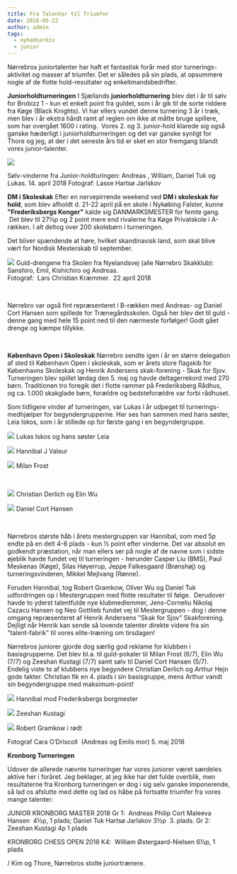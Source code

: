 ```yaml
---
title: Fra Talenter til Triumfer
date: 2018-05-22
author: admin
tags:
  - nyhedsarkiv
  - junior
---
```


Nørrebros juniortalenter har haft et fantastisk forår med stor turnerings-aktivitet og masser af triumfer. Det er således på sin plads, at opsummere nogle af de flotte hold-resultater og enkeltmandsbedrifter.

**Juniorholdturneringen** I Sjællands **juniorholdturnering** blev det i år til sølv for Brobizz 1 - kun et enkelt point fra guldet, som i år gik til de sorte riddere fra Køge (Black Knights). Vi har ellers vundet denne turnering 3 år i træk, men blev i år ekstra hårdt ramt af reglen om ikke at måtte bruge spillere, som har overgået 1600 i rating.  Vores 2. og 3. junior-hold klarede sig også ganske hæderligt i juniorholdturneringen og det var ganske synligt for Thore og jeg, at der i det seneste års tid er sket en stor fremgang blandt vores junior-talenter.

![](/images/Sølv-i-junior-holdturneringen.jpg)

Sølv-vinderne fra Junior-holdturingen: Andreas , William, Daniel Tuk og Lukas. 14. april 2018 Fotograf: Lasse Hartsø Jarlskov 

**DM i Skoleskak** Efter en nervepirrende weekend ved **DM i skoleskak for hold**, som blev afholdt d. 21-22 april på en skole i Nykøbing Falster, kunne **"Frederiksbergs Konger"** kalde sig DANMARKSMESTER for femte gang.  Det blev til 27½p og 2 point mere end rivalerne fra Køge Privatskole i A-rækken. I alt deltog over 200 skolebørn i turneringen.

Det bliver spændende at høre, hvilket skandinavisk land, som skal blive vært for Nordisk Mesterskab til september.

![](/images/FrederiksbergKonger.jpg) Guld-drengene fra Skolen fra Nyelandsvej (alle Nørrebro Skakklub): Sanshiro, Emil, Kishichiro og Andreas.  
Fotograf:  Lars Christian Kræmmer.  22 april 2018

 

Nørrebro var også fint repræsenteret i B-rækken med Andreas- og Daniel Cort Hansen som spillede for Trænegårdsskolen. Også her blev det til guld - denne gang med hele 15 point ned til den nærmeste forfølger! Godt gået drenge og kæmpe tillykke.

 

**København Open i Skoleskak** Nørrebro sendte igen i år en større delegation af sted til København Open i skoleskak, som er årets store flagskib for Københavns Skoleskak og Henrik Andersens skak-forening - Skak for Sjov. Turneringen blev spillet lørdag den 5. maj og havde deltagerrekord med 270 børn. Traditionen tro foregik det i flotte rammer på Frederiksberg Rådhus, og ca. 1.000 skakglade børn, forældre og bedsteforældre var forbi rådhuset.

Som tidligere vinder af turneringen, var Lukas i år udpeget til turnerings-medhjælper for begyndergrupperne. Her ses han sammen med hans søster, Leia Iskos, som i år stillede op for første gang i en begyndergruppe.

![](/images/LukasogsøsterTurneringsKoordinator-200x300.jpeg) Lukas Iskos og hans søster Leia

![](/images/Hannibal5plads-200x300.jpeg) Hannibal J Valeur

![](/images/Milan1plads-200x300.jpeg) Milan Frost

 

![](/images/Christian-og-Elin-170x300.jpeg) Christian Derlich og Elin Wu

![](/images/Daniel-Cort-Hansen-300x200.jpeg) Daniel Cort Hansen

 

Nørrebros største håb i årets mestergruppen var Hannibal, som med 5p endte på en delt 4-6 plads - kun ½ point efter vinderne. Det var absolut en godkendt præstation, når man ellers ser på nogle af de navne som i sidste øjeblik havde fundet vej til turneringen - herunder Casper Liu (BMS), Paul Meskenas (Køge), Silas Høyerrup, Jeppe Falkesgaard (Brønshøj) og turneringsvinderen, Mikkel Mejlvang (Rønne).

Foruden Hannibal, tog Robert Gramkow, Oliver Wu og Daniel Tuk udfordringen op i Mestergruppen med flotte resultater til følge.  Derudover havde to yderst talentfulde nye klubmedlemmer, Jens-Corneliu Nikolaj Cazacu Hansen og Neo Gottlieb fundet vej til Mestergruppen - dog i denne omgang repræsenteret af Henrik Andersens "Skak for Sjov" Skakforening. Dejligt når Henrik kan sende så lovende talenter direkte videre fra sin "talent-fabrik" til vores elite-træning om tirsdagen!

Nørrebros juniorer gjorde dog særlig god reklame for klubben i basisgrupperne. Det blev bl.a. til guld-pokaler til Milan Frost (6/7), Elin Wu (7/7) og Zeeshan Kustagi (7/7) samt sølv til Daniel Cort Hansen (5/7).  Endelig viste to af klubbens nye begyndere Christian Derlich og Arthur Hejn gode takter. Christian fik en 4. plads i sin basisgruppe, mens Arthur vandt sin begyndergruppe med maksimum-point!

![](/images/HannibalmodBorgmesteren-300x200.jpeg) Hannibal mod Frederiksbergs borgmester

![](/images/ZeeshanFrederiksberg-300x200.jpeg) Zeeshan Kustagi

![](/images/RobertFrederiksberg-300x200.jpeg) Robert Gramkow i rødt

Fotograf Cara O’Driscoll  (Andreas og Emils mor) 5. maj 2018

**Kronborg Turneringen**

Udover de allerede nævnte turneringer har vores juniorer været særdeles aktive her i foråret. Jeg beklager, at jeg ikke har det fulde overblik, men resultaterne fra Kronborg turneringen er dog i sig selv ganske imponerende, så lad os afslutte med dette og lad os håbe på fortsatte triumfer fra vores mange talenter:

JUNIOR KRONBORG MASTER 2018 Gr 1:  Andreas Philip Cort Maleeva Hansen  4½p, 1 plads; Daniel Tuk Hartsø Jarlskov 3½p  3. plads. Gr 2: Zeeshan Kustagi 4p 1 plads

KRONBORG CHESS OPEN 2018 K4:  William Østergaard-Nielsen 6½p, 1 plads

/ Kim og Thore, Nørrebros stolte juniortrænere.
